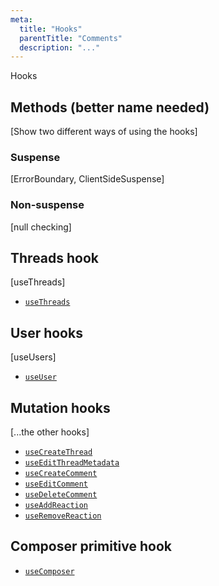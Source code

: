 ```yaml
---
meta:
  title: "Hooks"
  parentTitle: "Comments"
  description: "..."
---
```


Hooks

## Methods (better name needed)

[Show two different ways of using the hooks]

### Suspense

[ErrorBoundary, ClientSideSuspense]

### Non-suspense

[null checking]

## Threads hook

[useThreads]

- [`useThreads`](/docs/api-reference/liveblocks-react#useThreads)

## User hooks

[useUsers]

- [`useUser`](/docs/api-reference/liveblocks-react#useUser)

## Mutation hooks

[...the other hooks]

- [`useCreateThread`](/docs/api-reference/liveblocks-react#useCreateThread)
- [`useEditThreadMetadata`](/docs/api-reference/liveblocks-react#useEditThreadMetadata)
- [`useCreateComment`](/docs/api-reference/liveblocks-react#useCreateComment)
- [`useEditComment`](/docs/api-reference/liveblocks-react#useEditComment)
- [`useDeleteComment`](/docs/api-reference/liveblocks-react#useDeleteComment)
- [`useAddReaction`](/docs/api-reference/liveblocks-react#useAddReaction)
- [`useRemoveReaction`](/docs/api-reference/liveblocks-react#useRemoveReaction)

## Composer primitive hook

- [`useComposer`](/docs/api-reference/liveblocks-react-comments#useComposer)
